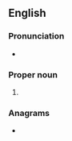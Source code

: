 {{also|nomas|Nomas|nomás}}
==English==

===Pronunciation===
* {{a|US}} {{IPA|/ˈnoʊ.mæs/|lang=en}}

===Proper noun===
{{en-proper noun}}

# {{lb|en|US}} {{acronym of|[[w:National Organization for Men against Sexism|National Organization for Men against Sexism]]|lang=en}}

===Anagrams===
* {{anagrams|en|Manso|Mason|Osman|manos|mason|moans|monas}}